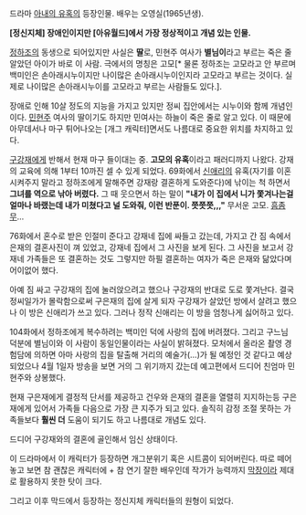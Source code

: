 드라마 [[아내의 유혹]]의 등장인물. 배우는 오영실(1965년생).

'''[정신지체] 장애인이지만 [아유월드]에서 가장 정상적이고 개념 있는 인물.'''

[[정하조]]의 동생으로 되어있지만 사실은 '''딸'''로, 민현주 여사가 '''별님이'''라고 부르는 죽은 줄 알았던 아이가 바로 이 사람. 극에서의 명칭은 고모[* 물론 정하조는 고모라고 안 부르며 백미인은 손아래시누이지만 나이많은 손아래시누이인지라 고모라고 부르는 것이다. 실제로 나이많은 손아래시누이를 고모라고 부르는 사람들도 있다.]. 

장애로 인해 10살 정도의 지능을 가지고 있지만 정씨 집안에서는 시누이와 함께 개념인이다. [[민현주]] 여사의 딸이기도 하지만 민여사는 하늘이 죽은 줄로 알고 있다. 이 때문에 아무데서나 마구 튀어나오는 [개그 캐릭터]면서도 나름대로 중요한 위치를 차지하고 있다. 

[[구강재]]에게 반해서 현재 마구 들이대는 중. '''고모의 유혹'''이라고 패러디까지 나왔다. 강재의 교육에 의해 1부터 10까진 셀 수 있게 되었다. 69화에서 [[신애리]]의 유혹(자기를 이혼시켜주지 말라고 정하조에게 말해주면 강재랑 결혼하게 도와준다)에 낚이는 척 하면서 '''그녀를 역으로 낚아 버렸다.''' 그 때 웃으면서 하는 말이 '''"내가 이 집에서 니가 쫓겨나는걸 얼마나 바랬는데 내가 미쳤다고 널 도와줘, 이런 반푼이. 쯧쯧쯧,,,"''' 무서운 고모. [[흠좀무]]... 

76화에서 혼수로 받은 인절미 준다고 강재네 집에 싸들고 갔는데, 가지고 간 짐 속에서 은재의 결혼사진이 껴 있었고, 강재네 집에서 그 사진을 보게 된다. 그 사진을 보고서 강재네 가족들은 또 결혼하는 것도 그렇지만 하필 결혼하는 여자가 죽은 은재와 닮았다며 어이없어 했다.

아예 짐 싸고 구강재의 집에 눌러앉으려고 했으나 구강재의 반대로 도로 쫓겨난다. 결국 정씨일가가 몰락함으로써 구은재의 집에 살게 되자 구강재가 살았던 방에서 살려고 했으나 이 방은 신애리가 쓰고 있다. 그러나 정작 신애리는 이 방을 엄청나게 싫어하고 있다.

104화에서 정하조에게 복수하려는 백미인 덕에 사랑의 집에 버려졌다. 그리고 구느님 덕분에 별님이와 이 사람이 동일인물이라는 사실이 밝혀졌다. 모처에서 올라온 촬영 경험담에 의하면 아마 사랑의 집을 탈출해 거리의 예술가(...)가 될 예정인 것 같다고 예상되었으나 4월 1일자 방송을 보면 거의 그 위기까지 갔는데 예고편에서 드디어 친엄마 민현주와 상봉했다. 

현재 구은재에게 결정적 단서를 제공하고 건우와 은재의 결혼을 열렬히 지지하는등 구은재에게 있어서 가족들 다음으로 가장 큰 지주가 되고 있다. 솔직히 감정 조절 못하는 가족들보다 '''훨씬 더''' 도움이 되기도 하고 나름대로 개념도 있다. 

드디어 구강재와의 결혼에 골인해서 임신 상태이다.

이 드라마에서 이 캐릭터가 등장하면 개그분위기 혹은 시트콤이 되어버린다. 따로 떼어 놓고 보면 참 괜찮은 캐릭터에 + 참 연기 잘한 배우인데 작가가 능력까지 [[막장]]이라 제대로 활용하지 못한 탓이 크다. 

그리고 이후 막드에서 등장하는 정신지체 캐릭터들의 원형이 되었다.
